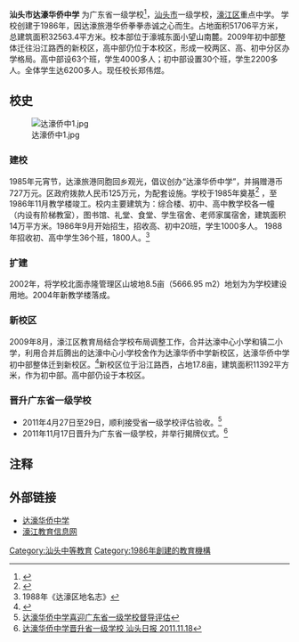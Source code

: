 {{coord|23|17|07|N|116|43|56|E|scale:200000|display=title}}
{{Infobox_School
|name           =汕头市达濠华侨中学
|other_name     =
|image          =
|motto          =知礼守信、好学尚美
|established    = 1986年
|type           =公立普通全日制中学；广东省一级中学
|religion       = 
|affiliation    =
|district       ={{PRC}}[[广东省|广东省]][[汕头市|汕头市]][[濠江区|濠江区]]
|grades         =
|president      =
|principal      =郑伟煜
|head of school =
|dean           =
|faculty        =362
|staff          =
|enrollment     =总共6200<br />'''高中部'''：4000<br />'''初中部'''：2200
|athletics      =[[篮球|篮球]]
|conference     = 
|colors         = 
|mascot         = 
|magazine       =《擷真》
|free_label     =
|free_text      =
|free_label2    =
|free_text2     =
|location       ='''高中部'''：达濠小望山南麓<br />'''初中部'''：新校区，沿江路西
|information    =
|website        =http://dhqz.stedu.net/
}}

'''汕头市达濠华侨中学''' 为广东省一级学校<ref>{{Cite web |url=http://www.stedu.net/read_news.aspx?id=13067 |title=达濠华侨中学隆重举行省一级学校揭牌仪式  汕头教育信息网 2011.11.18 |access-date=2011-11-18 |archive-date=2016-03-04 |archive-url=https://web.archive.org/web/20160304094239/http://www.stedu.net/read_news.aspx?id=13067 |dead-url=no }}</ref>，[[汕头市|汕头市]]一级学校，[[濠江区|濠江区]]重点中学。
学校创建于1986年，因达濠旅港华侨拳拳赤诚之心而生。占地面积51706平方米，总建筑面积32563.4平方米。校本部位于濠城东面小望山南麓。2009年初中部整体迁往沿江路西的新校区，高中部仍位于本校区，形成一校两区、高、初中分区办学格局。高中部设63个班，学生4000多人；初中部设置30个班，学生2200多人。全体学生达6200多人。现任校长郑伟煜。

== 校史 ==
[[File:达濠侨中1.jpg|thumb]]
===建校===
1985年元宵节，达濠旅港同胞回乡观光，倡议创办“达濠华侨中学”，并捐赠港币727万元。区政府拨款人民币125万元，为配套设施。学校于1985年奠基<ref>{{Cite web |url=http://dhqz.stedu.net/About/xxjj/ShanTouShiDaHaoHuaQiaoZhongXueJianJie/ |title=达濠华侨中学简介 |access-date=2011-03-16 |archive-date=2016-03-04 |archive-url=https://web.archive.org/web/20160304132805/http://dhqz.stedu.net/About/xxjj/ShanTouShiDaHaoHuaQiaoZhongXueJianJie/ |dead-url=yes }}</ref>
，至1986年11月教学楼竣工。校内主要建筑为：综合楼、初中、高中教学校各一幢（内设有阶梯教室），图书馆、礼堂、食堂、学生宿舍、老师家属宿舍，建筑面积14万平方米。1986年9月开始招生，招收高、初中20班，学生1000多人。 1988年招收初、高中学生36个班，1800人。<ref name=documenta>1988年《达濠区地名志》</ref>
===扩建===
2002年，将学校北面赤隆管理区山坡地8.5亩（5666.95 m2）地划为为学校建设用地。2004年新教学楼落成。

===新校区===
2009年8月，濠江区教育局结合学校布局调整工作，合并达濠中心小学和镇二小学，利用合并后腾出的达濠中心小学校舍作为达濠华侨中学新校区，达濠华侨中学初中部整体迁到新校区。<ref>{{Cite web |url=http://sthj.stedu.net/jiaoyudongtai/2009/08/20/216/ |title=整合资源 扩大达濠华侨中学办学规模 |access-date=2011-03-16 |archive-date=2010-06-26 |archive-url=https://web.archive.org/web/20100626115304/http://sthj.stedu.net/jiaoyudongtai/2009/08/20/216/ |dead-url=yes }}</ref>新校区位于沿江路西，占地17.8亩，建筑面积11392平方米，作为初中部。高中部仍设于本校区。
===晋升广东省一级学校===
*2011年4月27日至29日，顺利接受省一级学校评估验收。<ref>[http://sthj.stedu.net/jiaoyudongtai/DaHaoHuaQiaoZhongXueXiYingGuangDongShengYiJiXueXiaoDuDaoPingGu/  达濠华侨中学喜迎广东省一级学校督导评估]{{dead link|date=2018年3月 |bot=InternetArchiveBot |fix-attempted=yes }}</ref>
*2011年11月17日晋升为广东省一级学校，并举行揭牌仪式。<ref>[http://www.shantou.gov.cn/publicfiles/business/htmlfiles/cnst/s4439/201111/258022.html  达濠华侨中学晋升省一级学校 汕头日报 2011.11.18]{{Dead link|date=2019年4月 |bot=InternetArchiveBot |fix-attempted=yes }}</ref>

==注释==
{{reflist}}

==外部链接==
*[http://dhqz.stedu.net/ 达濠华侨中学] {{Wayback|url=http://dhqz.stedu.net/ |date=20110430022132 }}
*[http://sthj.stedu.net/index.htm 濠江教育信息网] {{Wayback|url=http://sthj.stedu.net/index.htm |date=20130121230237 }}

[[Category:汕头中等教育|Category:汕头中等教育]]
[[Category:1986年創建的教育機構|Category:1986年創建的教育機構]]